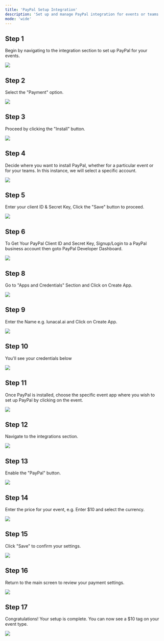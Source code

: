 ```yaml
---
title: 'PayPal Setup Integration'
description: 'Set up and manage PayPal integration for events or teams with step-by-step guidance on authentication and pricing.'
mode: 'wide'
---
```


## Step 1

Begin by navigating to the integration section to set up PayPal for your events.

<Frame><img src="/images/paypal_setup/image1.webp" /></Frame>

## Step 2

Select the "Payment" option.

<Frame><img src="/images/paypal_setup/image2.webp" /></Frame>

## Step 3

Proceed by clicking the "Install" button.

<Frame><img src="/images/paypal_setup/image3.webp" /></Frame>

## Step 4

Decide where you want to install PayPal, whether for a particular event or for your teams. In this instance, we will select a specific account.

<Frame><img src="/images/paypal_setup/image4.webp" /></Frame>

## Step 5

Enter your client ID & Secret Key, Click the "Save" button to proceed.

<Frame><img src="/images/paypal_setup/image7.webp" /></Frame>

## Step 6

To Get Your PayPal Client ID and Secret Key, Signup/Login to a PayPal business account then goto PayPal Developer Dashboard.

<Frame><img src="/images/paypal_setup/1.webp" /></Frame>

## Step 8

Go to "Apps and Credentials" Section and Click on Create App.

<Frame><img src="/images/paypal_setup/2.webp" /></Frame>

## Step 9

Enter the Name e.g. lunacal.ai and Click on Create App.

<Frame><img src="/images/paypal_setup/3.webp" /></Frame>

## Step 10

You'll see your credentials below

<Frame><img src="/images/paypal_setup/4.webp" /></Frame>

## Step 11

Once PayPal is installed, choose the specific event app where you wish to set up PayPal by clicking on the event.

<Frame><img src="/images/paypal_setup/image8.webp" /></Frame>

## Step 12

Navigate to the integrations section.

<Frame><img src="/images/paypal_setup/image9.webp" /></Frame>

## Step 13

Enable the "PayPal" button.

<Frame><img src="/images/paypal_setup/image10.webp" /></Frame>

## Step 14

Enter the price for your event, e.g. Enter $10 and select the currency.

<Frame><img src="/images/paypal_setup/image11.webp" /></Frame>

## Step 15

Click "Save" to confirm your settings.

<Frame><img src="/images/paypal_setup/image12.webp" /></Frame>

## Step 16

Return to the main screen to review your payment settings.

<Frame><img src="/images/paypal_setup/image13.webp" /></Frame>

## Step 17

Congratulations! Your setup is complete. You can now see a $10 tag on your event type.

<Frame><img src="/images/paypal_setup/image14.webp" /></Frame>
